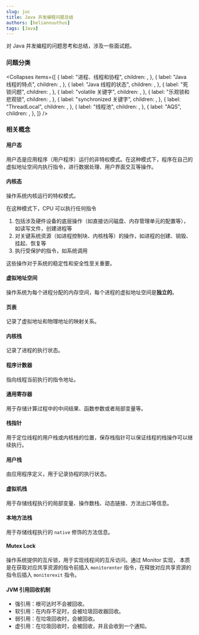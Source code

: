 ```yaml
---
slug: juc
title: Java 并发编程问题总结
authors: [heliannuuthus]
tags: [Java]
---
```


对 Java 并发编程的问题思考和总结，涉及一些面试题。

<!-- truncate -->


### 问题分类

<Collapses
  items={[
    {
      label: "进程、线程和协程",
      children: <ProcessAndThread />,
    },
    {
      label: "Java 线程的特点",
      children: <JavaThread />,
    },
    {
      label: "Java 线程的状态",
      children: <JavaThreadState />,
    },
    {
      label: "死锁问题",
      children: <Deadlock />,
    },
    {
      label: "volatile 关键字",
      children: <Volatile />,
    },
    {
      label: "乐观锁和悲观锁",
      children: <Lock />,
    },
    {
      label: "synchronized 关键字",
      children: <Synchronized />,
    },
    {
      label: "ThreadLocal",
      children: <ThreadLocal />,
    },
    {
      label: "线程池",
      children: <ThreadPool />,
    },
    {
      label: "AQS",
      children: <AQS />,
    },
  ]}
/>

### 相关概念

#### 用户态

用户态是应用程序（用户程序）运行的非特权模式。在这种模式下，程序在自己的虚拟地址空间内执行指令，进行数据处理、用户界面交互等操作。

#### 内核态

操作系统内核运行的特权模式。

在这种模式下，CPU 可以执行任何指令

1. 包括涉及硬件设备的底层操作（如直接访问磁盘、内存管理单元的配置等），如读写文件，创建进程等
2. 对关键系统资源（如进程控制块、内核栈等）的操作，如进程的创建、销毁、挂起、恢复等
3. 执行受保护的指令，如系统调用

这些操作对于系统的稳定性和安全性至关重要。

#### 虚拟地址空间

操作系统为每个进程分配的内存空间，每个进程的虚拟地址空间是**独立的**。

#### 页表

记录了虚拟地址和物理地址的映射关系。

#### 内核栈

记录了进程的执行状态。

#### 程序计数器

指向线程当前执行的指令地址。

#### 通用寄存器

用于存储计算过程中的中间结果、函数参数或者局部变量等。

#### 栈指针

用于定位线程的用户栈或内核栈的位置，保存栈指针可以保证线程的栈操作可以继续执行。

#### 用户栈

由应用程序定义，用于记录协程的执行状态。

#### 虚拟机栈

用于存储线程执行的局部变量、操作数栈、动态链接、方法出口等信息。

#### 本地方法栈

用于存储线程执行的 `native` 修饰的方法信息。

#### Mutex Lock

操作系统提供的互斥锁，用于实现线程间的互斥访问。通过 Monitor 实现，
本质是在获取对应共享资源的指令前插入 `monitorenter` 指令，在释放对应共享资源的指令后插入 `monitorexit` 指令。

#### JVM 引用回收机制

- 强引用：根可达时不会被回收。
- 软引用：在内存不足时，会被垃圾回收器回收。
- 弱引用：在垃圾回收时，会被回收。
- 虚引用：在垃圾回收时，会被回收，并且会收到一个通知。

